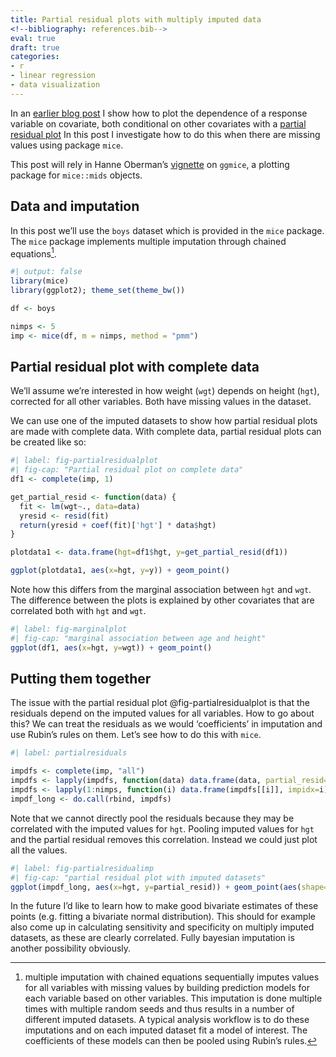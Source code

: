 ```yaml
---
title: Partial residual plots with multiply imputed data
<!--bibliography: references.bib-->
eval: true
draft: true
categories:
- r
- linear regression
- data visualization
---
```


In an [earlier blog post](./190816-lm-functional-form.qmd) I show how to plot the dependence of a response variable on covariate, both conditional on other covariates with a [partial residual plot](https://en.wikipedia.org/wiki/Partial_residual_plot)
In this post I investigate how to do this when there are missing values using package `mice`.

This post will rely in Hanne Oberman's [vignette](https://cran.r-project.org/web/packages/ggmice/vignettes/ggmice.html) on `ggmice`, a plotting package for `mice::mids` objects.

## Data and imputation

In this post we'll use the `boys` dataset which is provided in the `mice` package.
The `mice` package implements multiple imputation through chained equations[^1].

[^1]: multiple imputation with chained equations sequentially imputes values for all variables with missing values by building prediction models for each variable based on other variables. This imputation is done multiple times with multiple random seeds and thus results in a number of different imputed datasets. A typical analysis workflow is to do these imputations and on each imputed dataset fit a model of interest. The coefficients of these models can then be pooled using Rubin's rules.

```r
#| output: false
library(mice)
library(ggplot2); theme_set(theme_bw())

df <- boys

nimps <- 5
imp <- mice(df, m = nimps, method = "pmm")
```

## Partial residual plot with complete data

We'll assume we're interested in how weight (`wgt`) depends on height (`hgt`),
corrected for all other variables.
Both have missing values in the dataset.

We can use one of the imputed datasets to show how partial residual plots are made with complete data.
With complete data, partial residual plots can be created like so:

```r
#| label: fig-partialresidualplot
#| fig-cap: "Partial residual plot on complete data"
df1 <- complete(imp, 1)

get_partial_resid <- function(data) {
  fit <- lm(wgt~., data=data)
  yresid <- resid(fit)
  return(yresid + coef(fit)['hgt'] * data$hgt)
}

plotdata1 <- data.frame(hgt=df1$hgt, y=get_partial_resid(df1))

ggplot(plotdata1, aes(x=hgt, y=y)) + geom_point()
```

Note how this differs from the marginal association between `hgt` and `wgt`.
The difference between the plots is explained by other covariates that are correlated both with `hgt` and `wgt`.

```r
#| label: fig-marginalplot
#| fig-cap: "marginal association between age and height"
ggplot(df1, aes(x=hgt, y=wgt)) + geom_point()
```

<!--## Plots with missing data-->

<!--However, not all points in plots @fig-marginalplot and @fig-partialresidualplot are actually observed.-->
<!--The package `ggmice` provides a `ggplot2` way of plotting `mice::mids` objects.-->

<!--The marginal plot can be made while showing missing data:-->

<!--```{r}-->
<!--#| label: fig-marginalggmice-->
<!--#| fig-cap: "marginal association with ggmice"-->
<!--ggmice(df, aes(x=hgt, y=wgt)) + geom_point()-->
<!--```-->

<!--In this plot you can see that some values are not observed.-->

## Putting them together

The issue with the partial residual plot @fig-partialresidualplot is that the residuals depend on the imputed values for all variables.
How to go about this? We can treat the residuals as we would 'coefficients' in imputation and use Rubin's rules on them.
Let's see how to do this with `mice`.

```r
#| label: partialresiduals

impdfs <- complete(imp, "all")
impdfs <- lapply(impdfs, function(data) data.frame(data, partial_resid=get_partial_resid(data)))
impdfs <- lapply(1:nimps, function(i) data.frame(impdfs[[i]], impidx=i))
impdf_long <- do.call(rbind, impdfs)
```

Note that we cannot directly pool the residuals because they may be correlated with the imputed values for `hgt`.
Pooling imputed values for `hgt` and the partial residual removes this correlation.
Instead we could just plot all the values.

```r
#| label: fig-partialresidualimp
#| fig-cap: "partial residual plot with imputed datasets"
ggplot(impdf_long, aes(x=hgt, y=partial_resid)) + geom_point(aes(shape=factor(impidx)), alpha=0.5)
```

In the future I'd like to learn how to make good bivariate estimates of these points (e.g. fitting a bivariate normal distribution).
This should for example also come up in calculating sensitivity and specificity on multiply imputed datasets, as these are clearly correlated.
Fully bayesian imputation is another possibility obviously.




